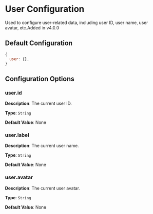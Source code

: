 
# User Configuration

Used to configure user-related data, including user ID, user name, user avatar, etc.<Badge theme="success">Added in v4.0.0</Badge>

## Default Configuration

```js
{
  user: {},
}
```

## Configuration Options

### user.id

**Description**: The current user ID.

**Type**: `String`

**Default Value**: None

### user.label

**Description**: The current user name.

**Type**: `String`

**Default Value**: None

### user.avatar

**Description**: The current user avatar.

**Type**: `String`

**Default Value**: None






